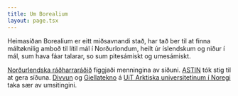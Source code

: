 ```yaml
---
title: Um Borealium
layout: page.tsx
---
```


Heimasíðan Borealium er eitt miðsavnandi stað, har tað ber til at finna máltøknilig amboð til lítil mál í Norðurlondum, heilt úr íslendskum og niður í mál, sum hava fáar talarar, so sum pitesámiskt og umesámiskt.

[Norðurlendska ráðharraráðið](https://www.norden.org/en/nordic-council-ministers) fíggjaði menningina av síðuni. [ASTIN](https://www.isof.se/vart-uppdrag/samarbeten/arbetsgruppen-for-sprakteknologi-i-norden-astin) tók stig til at gera síðuna. [Divvun](https://divvun.no/en/index.html) og [Giellatekno](https://giellatekno.uit.no/index.eng.html) á [UiT Arktiska universitetinum í Noregi](https://en.uit.no) taka sær av umsitingini.
